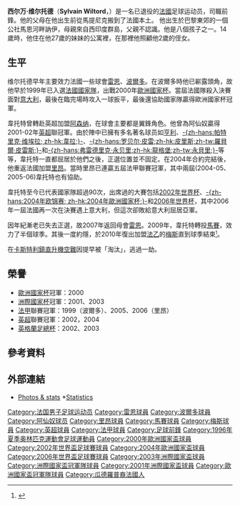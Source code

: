{{noteTA
|G1=arsenal|G2=EPL|G3=football
|T=zh-hans:西尔万·维尔托德;zh-hk:西爾萬·韋托特;zh-tw:西爾萬·維爾托德;
|1=zh-hans:维尔托德;zh-hk:韋托特;zh-tw:維爾托德;
}}
{{Football player infobox
| playername= 西尔万·维尔托德<br />''Sylvain Wiltord''
| image = [[File:Sylvain_Wiltord_Rennes_081229.jpg|200 px]]
| fullname = Sylvain Wiltord
| height = {{height|meters=1.74}}
| nickname = ''Nino''
| dateofbirth = {{birth date and age|1974|5|10}} 
| cityofbirth = [[馬恩河畔訥伊|馬恩河畔訥伊]]
| countryofbirth = [[法國|法國]]
| currentclub = 
| clubcrest = 
| clubnumber = 
| position = [[前鋒_(足球)|前鋒]]
| youthyears1        =           |youthclubs1      = [[雷恩足球俱乐部|雷恩]]
| years1             = 1991–1996 |clubs1           = [[雷恩足球俱乐部|雷恩]]                         |caps1 = 126 |goals1  = 31
| years2             = 1996–1997 |clubs2           = [[拉科魯尼亞足球俱樂部|-{zh-hans:拉科鲁尼亚;zh-hk:拉科魯尼亞;zh-hant:拉科魯尼亞;}-]]                            |caps2 = 0   |goals2  = 0
| years3             = 1996–1997 |clubs3           = → [[雷恩足球俱乐部|雷恩]]  <small>(外借)</small> |caps3 = 28  |goals3  = 8
| years4             = 1997–2000 |clubs4           = [[波尔多足球俱乐部|波爾多]]                 |caps4 = 99  |goals4  = 46
| years5             = 2000–2004 |clubs5           = [[阿仙奴|阿仙奴]]                              |caps5 = 104 |goals5  = 32
| years6             = 2004–2007 |clubs6           = [[奥林匹克里昂|里昂]]                              |caps6 = 82  |goals6  = 20
| years7             = 2007–2009 |clubs7           = [[雷恩足球俱乐部|雷恩]]                         |caps7 = 31  |goals7  = 6
| years8             = 2009      |clubs8           = [[马赛足球俱乐部|馬賽]]                  |caps8 = 13  |goals8  = 1
| years9             = 2010      |clubs9           = [[梅斯足球會|梅斯]]                                      |caps9 = 15  |goals9  = 3
| years10            = 2011–2012 |clubs10          = [[南特足球俱樂部|南特]]                                  |caps10 = 28 |goals10 = 8
| totalcaps          = 526      |totalgoals = 155
| nationalyears1     = 1999–2006 |nationalteam1 = [[法國國家足球隊|法國]] |nationalcaps1 = 92 |nationalgoals1 = 26
| pcupdate = 2016-12-14
| ntupdate = 2016-12-14
}}
'''西尔万·维尔托德'''（'''Sylvain Wiltord'''，{{bd|1974年|5月10日|||catidx=Wiltord, Sylvain}}）是一名已退役的[[法國|法國]]足球运动员，司職前鋒。他的父母在他出生前從馬提尼克搬到了法國本土。
他出生於巴黎東郊的一個公社馬恩河畔訥伊，母親來自西印度群島，父親不認識。他是八個孩子之一。14歲時，他住在他27歲的妹妹的公寓裡，在那裡他照顧他2歲的侄女。

== 生平 ==
维尔托德早年主要效力法國一些球會[[雷恩足球俱樂部|雷恩]]、[[波爾多足球俱樂部|波爾多]]。在波爾多時他已嶄露頭角，故他早於1999年已入選[[法國國家足球隊|法國國家隊]]，出戰2000年[[歐洲國家杯|歐洲國家杯]]。當屆法國隊殺入決賽面對[[意大利國家足球隊|意大利]]，最後在臨完場時攻入一球扳平，最後還協助國家隊贏得歐洲國家杯冠軍。

韋托特曾轉赴英超加盟[[阿森纳足球俱乐部|阿森纳]]，在球會主要都是翼鋒角色。他曾為阿仙奴贏得2001-02年[[英超|英超]]聯冠軍。由於陣中已擁有多名著名球员如[[蒂埃里·亨利|亨利]]、[[帕特里克·维埃拉|-{zh-hans:帕特里克·维埃拉; zh-hk:韋拉;}-]]、[[罗贝尔·皮雷|-{zh-hans:罗贝尔·皮雷;zh-hk:皮里斯;zh-tw:羅貝爾·皮雷斯;}-]]和[[弗雷德里克·永贝里|-{zh-hans:弗雷德里克·永贝里;zh-hk:龍格堡;zh-tw:永貝里;}-]]等等，韋托特一直都屈居於他們之後，正選位置並不固定。在2004年合約完結後，他重返法國加盟[[里昂足球俱樂部|里昂]]。當時里昂已連贏五屆法甲聯賽冠軍，其中兩屆(2004-05、2005-06)韋托特也有協助。

韋托特至今已代表國家隊超過90次，出席過的大賽包括[[2002年世界盃足球賽|2002年世界杯]]、[[2004年欧洲足球锦标赛|-{zh-hans:2004年欧锦赛; zh-hk:2004年歐洲國家杯;}-]]和[[2006年世界杯足球赛|2006年世界杯]]，其中2006年一屆法國再一次在決賽遇上意大利，但這次卻敗給意大利屈居亞軍。

因年紀漸老已失去正選，故2007年返回母會[[雷恩|雷恩]]。2009年，韋托特轉投[[马赛足球俱乐部|馬賽]]，效力了半個球季。其後一度約隱，於2010年復出加盟[[法乙|法乙]]的[[梅斯足球俱乐部|梅斯]]直到球季結束<small><ref>{{cite news |language=en |url=http://www.skysports.com/story/0,19528,12875_5905789,00.html |title=Metz win Wiltord race |publisher=Sky Sports |date=2010-01-31 |accessdate=2010-02-01 |archive-date=2016-03-09 |archive-url=https://web.archive.org/web/20160309152307/http://www.skysports.com/story/0,19528,12875_5905789,00.html |dead-url=no }}</ref></small>。

在[[卡斯特利鎮直升機空難|卡斯特利鎮直升機空難]]因提早被「淘汰」，逃過一劫。

== 榮譽 ==
*[[歐洲國家杯|歐洲國家杯]]冠軍：2000
*[[洲際國家杯|洲際國家杯]]冠軍：2001、2003
*[[法甲|法甲]]聯賽冠軍：1999（波爾多）、2005、2006（里昂）
*[[英超|英超]]聯賽冠軍：2002，2004
*[[英格蘭足總杯|英格蘭足總杯]]：2002、2003

== 參考資料 ==
{{reflist}}

== 外部連結 ==
*[http://www.sporting-heroes.net/football-heroes/searchresults.asp?FootballHeroName=Sylvain+Wiltord Photos & stats] {{Wayback|url=http://www.sporting-heroes.net/football-heroes/searchresults.asp?FootballHeroName=Sylvain+Wiltord |date=20120210054612 }} *[https://web.archive.org/web/20070310222158/http://www.soccerbase.com/players_details.sd?playerid=12266 Statistics] 

{{2000年歐洲國家盃法國參賽名單}}
{{2002年世界杯足球赛法国参赛名单}}
{{2004年歐洲國家盃法國參賽名單}}
{{2006年世界杯足球赛法国参赛名单}}

{{DEFAULTSORT:Wiltord, Sylvain}}
[[Category:法国男子足球运动员|Category:法国男子足球运动员]]
[[Category:雷恩球員|Category:雷恩球員]]
[[Category:波爾多球員|Category:波爾多球員]]
[[Category:阿仙奴球员|Category:阿仙奴球员]]
[[Category:里昂球員|Category:里昂球員]]
[[Category:馬賽球員|Category:馬賽球員]]
[[Category:梅斯球員|Category:梅斯球員]]
[[Category:英超球員|Category:英超球員]]
[[Category:法甲球員|Category:法甲球員]]
[[Category:足球前鋒|Category:足球前鋒]]
[[Category:1996年夏季奥林匹克運動會足球運動員|Category:1996年夏季奥林匹克運動會足球運動員]]
[[Category:2000年歐洲國家盃球員|Category:2000年歐洲國家盃球員]]
[[Category:2002年世界盃足球賽球員|Category:2002年世界盃足球賽球員]]
[[Category:2004年歐洲國家盃球員|Category:2004年歐洲國家盃球員]]
[[Category:2006年世界盃足球賽球員|Category:2006年世界盃足球賽球員]]
[[Category:2003年洲際國家盃球員|Category:2003年洲際國家盃球員]]
[[Category:洲際國家盃冠軍隊球員|Category:洲際國家盃冠軍隊球員]]
[[Category:2001年洲際國家盃球員|Category:2001年洲際國家盃球員]]
[[Category:歐洲國家盃冠軍隊球員|Category:歐洲國家盃冠軍隊球員]]
[[Category:瓜德羅普裔法國人|Category:瓜德羅普裔法國人]]